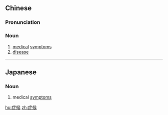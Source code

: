==Chinese==
{{zh-forms}}

===Pronunciation===
{{zh-pron
|m=zhènghòu
|c=zing3 hau6
|mn=chèng-hāu
|cat=n
}}

===Noun===
{{zh-noun}}

# [[medical]] [[symptoms]]
# [[disease]]

----

==Japanese==
{{ja-kanjitab|しょう|こう|yomi=on}}

===Noun===
{{ja-noun|しょうこう}}

# medical [[symptom]]s

[[hu:症候]]
[[zh:症候]]